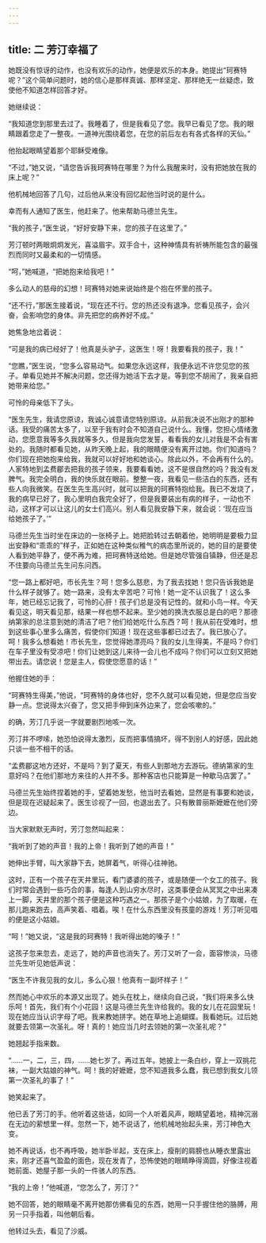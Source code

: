 ```yaml
---
---
---
```

title: 二 芳汀幸福了
---




她既没有惊讶的动作，也没有欢乐的动作，她便是欢乐的本身。她提出“珂赛特呢？”这个简单问题时，她的信心是那样真诚、那样坚定、那样绝无一丝疑虑，致使他不知道怎样回答才好。

她继续说：

“我知道您到那里去过了。我睡着了，但是我看见了您。我早已看见了您。我的眼睛跟着您走了一整夜。一道神光围绕着您，在您的前后左右有各式各样的天仙。”

他抬起眼睛望着那个耶稣受难像。

“不过，”她又说，“请您告诉我珂赛特在哪里？为什么我醒来时，没有把她放在我的床上呢？”

他机械地回答了几句，过后他从来没有回忆起他当时说的是什么。

幸而有人通知了医生，他赶来了。他来帮助马德兰先生。

“我的孩子，”医生说，“好好安静下来，您的孩子在这里了。”

芳汀顿时两眼炯炯发光，喜溢眉宇。双手合十，这种神情具有祈祷所能包含的最强烈而同时又最柔和的一切情感。

“呵，”她喊道，“把她抱来给我吧！”

多么动人的慈母的幻想！珂赛特对她来说始终是个抱在怀里的孩子。

“还不行，”那医生接着说，“现在还不行。您的热还没有退净。您看见孩子，会兴奋，会影响您的身体。非先把您的病养好不成。”

她焦急地岔着说：

“可是我的病已经好了！他真是头驴子，这医生！呀！我要看我的孩子，我！”

“您瞧，”医生说，“您多么容易动气。如果您永远这样，我便永远不许您见您的孩子。单看见她并不解决问题，您还得为她活下去才是。等到您不胡闹了，我亲自把她带来给您。”

可怜的母亲低下了头。

“医生先生，我请您原谅，我诚心诚意请您特别原谅。从前我决说不出刚才的那种话。我受的痛苦太多了，以至于我有时会不知道自己说什么。我懂，您担心情绪激动，您愿意我等多久我就等多久，但是我向您发誓，看看我的女儿对我是不会有害处的。我随时都看见她，从昨天晚上起，我的眼睛便没有离开过她。你们知道吗？你们现在把她抱来给我，我就可以好好地和她谈心。除此以外，不会再有什么的。人家特地到孟费郿去把我的孩子领来，我要看看她，这不是很自然的吗？我没有发脾气。我完全明白，我的快乐就在眼前。整整一夜，我看见一些洁白的东西，还有些人向我微笑。在医生先生高兴时，就可以把我的珂赛特抱给我。我已不发烧了，我的病早已好了，我心里明白我完全好了，但是我要装出有病的样子，一动也不动，这样才可以让这儿的女士们高兴。别人看见我安静下来，就会说：‘现在应当给她孩子了。’”

马德兰先生当时坐在床边的一张椅子上。她把脸转过去朝着他，她明明是要极力显出安静和“乖乖的”样子，正如她在这种类似稚气的病态里所说的，她的目的是要使人看到她平静了，便不再为难，把珂赛特送给她。但是她尽管强自镇静，但还是忍不住要向马德兰先生问东问西。

“您一路上都好吧，市长先生？呵！您多么慈悲，为了我去找她！您只告诉我她是什么样子就够了。她一路来，没有太辛苦吧？可怜！她一定不认识我了！这么多年，她已经忘记我了，可怜的心肝！孩子们总是没有记性的。就和小鸟一样。今天看见这，明天看见那，结果一样也想不起来。至少她的换洗衣服总是白的吧？那德纳第家的总注意到她的清洁了吧？他们给她吃什么东西？呵！我从前在受难时，想到这些事心里多么痛苦，假使你们知道！现在这些事都已过去了。我已放心了。呵！我多么想看她！市长先生，您觉得她漂亮吗？我的女儿生得美，不是吗？你们在车子里没有受凉吧！你们让她到这儿来待一会儿也不成吗？你们可以立刻又把她带出去。请您说！您是主人，假使您愿意的话！”

他握住她的手：

“珂赛特生得美，”他说，“珂赛特的身体也好，您不久就可以看见她，但是您应当安静一点。您说得太兴奋了，您又把手伸到床外边来了，您会咳嗽的。”

的确，芳汀几乎说一字就要剧烈地咳一次。

芳汀并不啰嗦，她恐怕说得太激烈，反而把事情搞坏，得不到别人的好感，因此她只谈一些不相干的话。

“孟费郿这地方还好，不是吗？到了夏天，有些人到那地方去游玩。德纳第家的生意好吗？在他们那地方来往的人并不多。那种客店也只能算是一种歇马店罢了。”

马德兰先生始终捏着她的手，望着她发愁，他当时去看她，显然是有事要和她谈，但是现在迟疑起来了。医生诊视了一回，也退出去了。只有散普丽斯嬷嬷在他们旁边。

当大家默默无声时，芳汀忽然叫起来：

“我听到了她的声音！我的上帝！我听到了她的声音！”

她伸出手臂，叫大家静下去，她屏着气，听得心往神驰。

这时，正有一个孩子在天井里玩，看门婆婆的孩子，或是随便一个女工的孩子。我们时常会遇到一些巧合的事，每逢人到山穷水尽时，这类事便会从冥冥之中出来凑上一脚，天井里的那个孩子便是这种巧遇之一。那孩子是个小姑娘，为了取暖，在那儿跑来跑去，高声笑着、唱着。唉！在什么东西里没有孩童的游戏！芳汀听见唱的便是这小姑娘。

“呵！”她又说，“这是我的珂赛特！我听得出她的嗓子！”

这孩子忽来忽去，走远了，她的声音也消失了。芳汀又听了一会，面容惨淡，马德兰先生听见她低声说：

“医生不许我见我的女儿，多么心狠！他真有一副坏样子！”

然而她心中欢乐的本源又出现了。她头在枕上，继续向自己说，“我们将来多么快乐呵！首先，我们有个小花园！这是马德兰先生许给我的。我的女儿在花园里玩！现在她应当认识字母了吧。我来教她拼字。她在草地上追蝴蝶。我看她玩。过后她就要去领第一次圣礼。呀！真的！她应当几时去领她的第一次圣礼呢？”

她翘起手指来数。

“……一，二，三，四，……她七岁了。再过五年。她披上一条白纱，穿上一双挑花袜，一副大姑娘的神气。呵！我的好嬷嬷，您不知道我多么蠢，我已想到我女儿领第一次圣礼的事了！”

她笑起来了。

他已丢了芳汀的手。他听着这些话，如同一个人听着风声，眼睛望着地，精神沉溺在无边的萦想里一样。忽然一下，她不说话了，他机械地抬起头来，芳汀神色大变。

她不再说话，也不再呼吸，她半卧半起，支在床上，瘦削的肩膀也从睡衣里露出来，刚才还喜气盈盈的面色，现在发青了，恐怖使她的眼睛睁得滴圆，好像注视着她前面、她屋子那一头的一件骇人的东西。

“我的上帝！”他喊道，“您怎么了，芳汀？”

她不回答，她的眼睛毫不离开她那仿佛看见的东西，她用一只手握住他的胳膊，用另一只手指着，叫他朝后看。

他转过头去，看见了沙威。